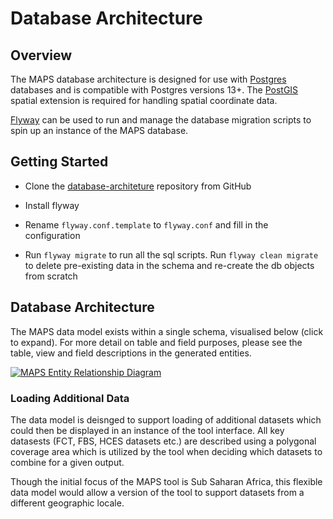 # Database Architecture

## Overview

The MAPS database architecture is designed for use with [Postgres](https://www.postgresql.org/) databases and is compatible with Postgres versions 13+. The [PostGIS](https://postgis.net/) spatial extension is required for handling spatial coordinate data.

[Flyway](https://flywaydb.org/) can be used to run and manage the database migration scripts to spin up an instance of the MAPS database.

## Getting Started

-   Clone the [database-architeture](https://github.com/micronutrientsupport/database-architecture) repository from GitHub

-   Install flyway

-   Rename `flyway.conf.template` to `flyway.conf` and fill in the configuration

-   Run `flyway migrate` to run all the sql scripts. Run `flyway clean migrate` to delete pre-existing data in the schema and re-create the db objects from scratch

## Database Architecture

The MAPS data model exists within a single schema, visualised below (click to expand). For more detail on table and field purposes, please see the table, view and field descriptions in the generated entities.

[![MAPS Entity Relationship Diagram](images/MAPS_ER_diagram.png)](images/MAPS_ER_diagram.png){target="_blank"}

### Loading Additional Data

The data model is deisnged to support loading of additional datasets which could then be displayed in an instance of the tool interface. All key datasests (FCT, FBS, HCES datasets etc.) are described using a polygonal coverage area which is utilized by the tool when deciding which datasets to combine for a given output.

Though the initial focus of the MAPS tool is Sub Saharan Africa, this flexible data model would allow a version of the tool to support datasets from a different geographic locale.
